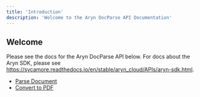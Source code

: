 ```yaml
---
title: 'Introduction'
description: 'Welcome to the Aryn DocParse API Documentation'
---
```


## Welcome

Please see the docs for the Aryn DocParse API below. For docs about the Aryn SDK, please see https://sycamore.readthedocs.io/en/stable/aryn_cloud/APIs/aryn-sdk.html.

- [Parse Document](endpoint/parse.mdx)
- [Convert to PDF](endpoint/convert_to_pdf.mdx)